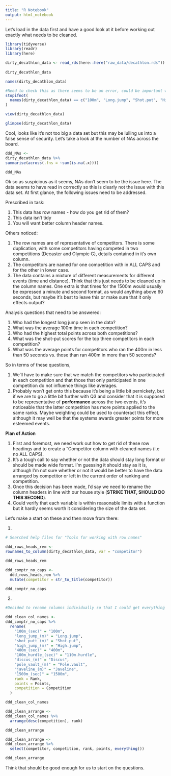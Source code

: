 ```yaml
---
title: "R Notebook"
output: html_notebook
---
```


Let's load in the data first and have a good look at it before working out exactly what needs to be cleaned.

```r
library(tidyverse)
library(readr)
library(here)

dirty_decathlon_data <- read_rds(here::here("raw_data/decathlon.rds"))
                                 
dirty_decathlon_data
```

```r
names(dirty_decathlon_data)
```


```r
#Need to check this as there seems to be an error, could be important when renaming the columns later. Are there spaces at the end of most variable names?
stopifnot(
  names(dirty_decathlon_data) == c("100m", "Long.jump", "Shot.put", "High.jump", "400m", "110m.hurdle", "Discus", "Pole.vault", "Javeline", "1500m", "Rank", "Points", "Competition")
)

```


```r
view(dirty_decathlon_data)
```

```r
glimpse(dirty_decathlon_data)
```

Cool, looks like it's not too big a data set but this may be lulling us into a false sense of security. Let's take a look at the number of NAs across the board.

```r
ddd_NAs <-
dirty_decathlon_data %>%
summarise(across(.fns = ~sum(is.na(.x))))

ddd_NAs
```

Ok so as suspicious as it seems, NAs don't seem to be the issue here. The data seems to have read in correctly so this is clearly not the issue with this data set. At first glance, the following issues need to be addressed.

Prescribed in task:

1. This data has row names - how do you get rid of them?
2. This data isn’t tidy
3. You will want better column header names.

Others noticed:

1. The row names are of representative of competitors. There is some duplication, with some competitors having competed in two competitions (Decaster and Olympic G), details contained in it's own column.
2. The competitors are named for one competition with in ALL CAPS and for the other in lower case. 
3. The data contains a mixture of different measurements for different events (time and distance). Think that this just needs to be cleaned up in the column names. One extra is that times for the 1500m would usually be expressed a minute and second format, as would anything above 60 seconds, but maybe it's best to leave this or make sure that it only effects output?

Analysis questions that need to be answered:

1. Who had the longest long jump seen in the data?
2. What was the average 100m time in each competition?
3. Who had the highest total points across both competitions?
4. What was the shot-put scores for the top three competitors in each competition?
5. What was the average points for competitors who ran the 400m in less than 50 seconds     vs. those than ran 400m in more than 50 seconds?

So in terms of these questions, 

1. We'll have to make sure that we match the competitors who participated in each competition and that those that only participated in one competition do not influence things like averages.
2. Probably won't get onto this because it's being a little bit pernickety, but if we are to go a little bit further with Q3 and consider that it is supposed to be representative of **performance** across the two events, it's noticeable that the latter competition has more points applied to the same ranks. Maybe weighting could be used to counteract this effect, although it may well be that the systems awards greater points for more esteemed events.


**Plan of Action**

1. First and foremost, we need work out how to get rid of these row headings and to create a "Competitor column with cleaned names (i.e no ALL CAPS).
2. It's a tough call to say whether or not the data should stay long format or should be made wide format. I'm guessing it should stay as it is, although I'm not sure whether or not it would be better to have the data arranged by competitor or left in the current order of ranking and competition. 
3. Once this decision has been made, I'd say we need to rename the column headers in line with our house style (**STRIKE THAT, SHOULD DO THIS SECOND**).  
4. Could verify that each variable is within reasonable limits with a function but it hardly seems worth it considering the size of the data set. 

Let's make a start on these and then move from there:

1.

```r
# Searched help files for "Tools for working with row names"

ddd_rows_heads_rem <-
rownames_to_column(dirty_decathlon_data, var = "competitor")

ddd_rows_heads_rem

```
```r
ddd_comptr_no_caps <-
  ddd_rows_heads_rem %>%
  mutate(competitor = str_to_title(competitor))

ddd_comptr_no_caps

```

2. 

```r
#Decided to rename columns individually so that I could get everything lower case, with underscore spacing and with metres or seconds added.

ddd_clean_col_names <-
ddd_comptr_no_caps %>%
  rename(
    "100m_(sec)" = "100m",
    "long_jump_(m)" = "Long.jump",
    "shot_putt_(m)" = "Shot.put",
    "high_jump_(m)" = "High.jump",
    "400m_(sec)" = "400m",
    "100m_hurdle_(sec)" = "110m.hurdle",
    "discus_(m)" = "Discus",
    "pole_vault_(m)" = "Pole.vault",
    "javeline_(m)" = "Javeline",
    "1500m_(sec)" = "1500m",
    rank = Rank,
    points = Points,
    competition = Competition
  )

ddd_clean_col_names

```

```r
ddd_clean_arrange <-
ddd_clean_col_names %>%
  arrange(desc(competition), rank)

ddd_clean_arrange
```
```r
ddd_clean_arrange <-
ddd_clean_arrange %>%
  select(competitor, competition, rank, points, everything())  

ddd_clean_arrange
```

Think that should be good enough for us to start on the questions.

```r

```



